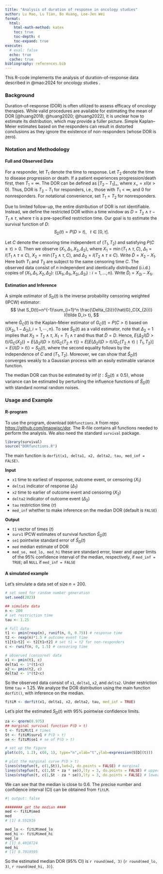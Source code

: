 ```yaml
---
title: "Analysis of duration of response in oncology studies"
author: Lu Mao, Lu Tian, Bo Huang, Lee-Jen Wei
format: 
  html:
    html-math-method: katex
    toc: true
    toc-depth: 4
    toc-expand: true
execute: 
  # eval: false
  echo: true
  cache: true
bibliography: references.bib
---
```


This R-code implements the analysis of duration-of-response data described in @mao:2024 for oncology studies .

### Background

Duration-of-response (DOR) is often utilized to assess efficacy of oncology therapies. While valid procedures are available for estimating the mean of DOR [@huang2018; @huang2020; @huang2022], it is unclear how to estimate its distribution, which may provide a fuller picture. Simple Kaplan–Meier estimates based on the responders can result in distorted conclusions as they ignore the existence of non-responders (whose DOR is zero).

### Notation and Methodology

#### Full and Observed Data

For a responder, let $T_1$ denote the time to response. Let $T_2$ denote the time to disease progression or death. If a patient experiences progression/death first, then $T_1=\infty$. The DOR can be defined as $[T_2-T_1]_+$, where $x_+=xI(x>0).$ Thus, DOR is $T_2-T_1$ for responders, i.e., those with $T_1<\infty$, and 0 for nonresponders. For notational convenience, set $T_1=T_2$ for nonresponders.

Due to limited follow-up, the entire distribution of DOR is not identifiable. Instead, we define the restricted DOR within a time window as $D=T_2\wedge \tau -T_1\wedge \tau$, where $\tau$ is a pre-specified restriction time. Our goal is to estimate the survival function of $D:$ $$S_D(t)=P(D>t), \,\,\,\,\, t\in [0, \tau].$$

Let $C$ denote the censoring time independent of $(T_1, T_2)$ and satisfying $P(C\geq \tau)>0$. Then we observe $(X_1,\Delta_1,X_2,\Delta_2)$, where $X_1=\min(T_1\wedge\tau, C)$, $\Delta_1=I(T_1\wedge\tau\leq C)$, $X_2=\min(T_2\wedge\tau,C)$, and $\Delta_2=I(T_2\wedge\tau\leq C).$ Write $\tilde D=X_2 - X_1$. Here both $T_1$ and $T_2$ are subject to the same censoring time $C$. The observed data consist of $n$ independent and identically distributed (i.i.d.) copies of $(X_1,\Delta_1,X_2,\Delta_2)$: $\{(X_{1i},\Delta_{1i},X_{2i},\Delta_{2i}): i=1,\ldots,n\}.$ Write $\tilde D_i=X_{2i}- X_{1i}$.

#### Estimation and Inference

A simple estimator of $S_D(t)$ is the inverse probability censoring weighted (IPCW) estimator: $$
\hat S_D(t)=n^{-1}\sum_{i=1}^n  \frac{\Delta_{2i}}{\hat{G}_C(X_{2i})} I(\tilde D_i> t),
$$ where $\hat{G}_C(t)$ is the Kaplan--Meier estimator of $G_C(t)=P(C>t)$ based on $\{(X_{2i}, 1-\Delta_{2i}), i=1, \cdots, n\}$. To see $\hat S_D(t)$ as a valid estimator, note that $\Delta_{2}=1$ implies that $X_2=T_2\wedge\tau$, $X_1=T_1\wedge\tau$ and thus that $\tilde D = D$. Hence, $E\left\{\Delta_2I(\tilde D>t)/G_C(X_2)\right\}= E\left\{\Delta_2I(D>t)/G_C(T_2\wedge\tau)\right\} =E\left[E\left\{\Delta_2I(D>t)/G_C(T_2\wedge\tau)\mid T_1, T_2\right\}\right] =E\{I(D>t)\}=S_D(t)$, where the second equality follows by the independence of $C$ and $(T_1, T_2)$. Moreover, we can show that $\hat S_D(t)$ converges weakly to a Gaussian process with an easily estimable variance function.

The median DOR can thus be estimated by $\inf\{t: \hat S_D(t)\leq 0.5\}$, whose variance can be estimated by perturbing the influence functions of $\hat S_D(t)$ with standard normal random noises.

### Usage and Example

#### R-program

To use the program, download `DORfunctions.R` from repo <https://github.com/lmaowisc/dor>. The R-file contains all functions needed to perform the analysis. We also need the standard `survival` package.

```r
library(survival)
source("DORfunctions.R")
```

The main function is `dorfit(x1, delta1, x2, delta2, tau, med_inf = FALSE)`.

**Input**

-   `x1` time to earliest of response, outcome event, or censoring ($X_1$)
-   `delta1` indicator of response ($\Delta_1$)
-   `x2` time to earlier of outcome event and censoring ($X_2$)
-   `delta2` indicator of outcome event ($\Delta_2$)
-   `tau` restriction time ($\tau$)
-   `med_inf` whether to make inference on the median DOR (default is `FALSE`)

**Output**

-   `t1` vector of times ($t$)
-   `surv1` IPCW estimates of survival function $\hat S_D(t)$
-   `se1` pointwise standard error of $\hat S_D(t)$
-   `med` median estimate of DOR
-   `med_se, med_lo, med_hi` these are standard error, lower and upper limits of the 95% confidence interval of the median, respectively, if `med_inf = TRUE`; all `NULL` if `med_inf = FALSE`

#### A simulated example

Let's simulate a data set of size $n=200$.

```r
# set seed for random number generation
set.seed(2023)

## simulate data
n <- 200
# set restriction time
tau <- 1.25

# full data
t1 <- pmin(rexp(n), runif(n, 0, 0.75)) # response time
t2 <- rexp(n)*1.5 # outcome event time
t1[t1>t2] <- t2[t1>t2] # set t1 = t2 for non-responders
c <- runif(n, 0, 1.5) # censoring time

# observed (censored) data
x1 <- pmin(t1, c)
delta1 <- 1*(t1<c)
x2 <- pmin(t2, c)
delta2 <- 1*(t2<c)
```

So the observed data consist of `x1`, `delta1`, `x2`, and `delta2`. Under restriction time `tau`$= 1.25$. We analyze the DOR distribution using the main function `dorfit()`, with inference on the median.

```r
fitLM <- dorfit(x1, delta1, x2, delta2, tau, med_inf = TRUE)
```

Let's plot the estimated $S_D(t)$ with 95% pointwise confidence limits.

```r

za <- qnorm(0.975)
## marginal survival function P(D > t)
t <- fitLM$t1 # times
St <- fitLM$surv1 # P(D > t)
se <- fitLM$se1 # se of P(D > t)

# set up the figure
plot(c(0, 1.2), c(0, 1), type="n",xlab="t",ylab=expression(S[D](t)))

# plot the marginal curve P(D > t)
lines(stepfun(t, c(1,St)),lwd=2, do.points = FALSE) # marginal
lines(stepfun(t, c(1,St + za * se)),lty = 3, do.points = FALSE) # upper 95% CI 
lines(stepfun(t, c(1,St - za * se)),lty = 3, do.points = FALSE) # lower 95% CI 

```

We can see that the median is close to 0.6. The precise number and confidence interval (CI) can be obtained from `fitLM`.

```r
#| output: false

######## get the median ####
med <- fitLM$med
med
# [1] 0.551916

med_lo <- fitLM$med_lo
med_hi <- fitLM$med_hi
med_lo
# [1] 0.4018724
med_hi
# [1] 0.7019595
```

So the estimated median DOR (95% CI) is `r round(med, 3)` (`r round(med_lo, 3)`, `r round(med_hi, 3)`).
